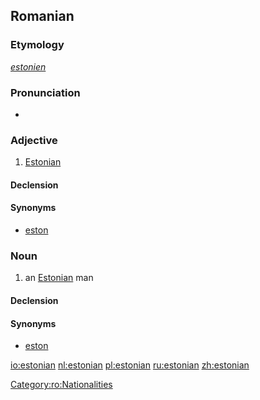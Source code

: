 {{also|Estonian}}
==Romanian==

===Etymology===
{{etyl|fr|ro}} ''[[estonien]]''

===Pronunciation===
* {{IPA|[e.sto.niˈan]|lang=ro}}

===Adjective===
{{ro-adj|4}}

# [[Estonian]]

====Declension====
{{ro-adj-4|mpl=estonieni|fpl=estoniene}}

====Synonyms====
* [[eston]]

===Noun===
{{ro-noun|m|estonieni|f=estoniană}}

# an [[Estonian]] man

====Declension====
{{ro-noun-m|pl=estonieni}}

====Synonyms====
* [[eston]]

[[Category:ro:Nationalities]]

[[io:estonian]]
[[nl:estonian]]
[[pl:estonian]]
[[ru:estonian]]
[[zh:estonian]]